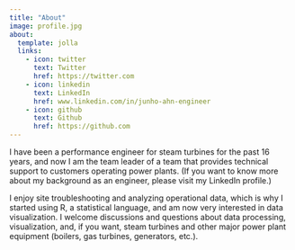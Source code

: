 ```yaml
---
title: "About"
image: profile.jpg
about:
  template: jolla
  links:
    - icon: twitter
      text: Twitter
      href: https://twitter.com
    - icon: linkedin
      text: LinkedIn
      href: www.linkedin.com/in/junho-ahn-engineer
    - icon: github
      text: Github
      href: https://github.com
---
```


I have been a performance engineer for steam turbines for the past 16 years, and now I am the team leader of a team that provides technical support to customers operating power plants. (If you want to know more about my background as an engineer, please visit my LinkedIn profile.)

I enjoy site troubleshooting and analyzing operational data, which is why I started using R, a statistical language, and am now very interested in data visualization. I welcome discussions and questions about data processing, visualization, and, if you want, steam turbines and other major power plant equipment (boilers, gas turbines, generators, etc.).
